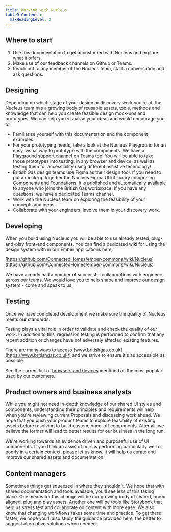 ```yaml
---
title: Working with Nucleus
tableOfContents:
  maxHeadingLevel: 2
---
```


## Where to start

1. Use this documentation to get accustomed with Nucleus and explore what it offers.
2. Make use of our feedback channels on Github or Teams.
3. Reach out to any member of the Nucleus team, start a conversation and ask questions.

## Designing

Depending on which stage of your design or discovery work you’re at, the Nucleus team has a growing body of reusable assets, tools, methods and knowledge that can help you create feasible design mock-ups and prototypes. We can help you visualise your ideas and would encourage you to:

- Familiarise yourself with this documentation and the component examples.
- For your prototyping needs, take a look at the Nucleus Playground for an easy, visual way to prototype with the components. We have a [Playground support channel on Teams](https://teams.microsoft.com/l/channel/19%3a10af1f515b714d0cb7e30a8e8d0848c7%40thread.tacv2/%25F0%259F%258E%25A1%2520Playground%2520support?groupId=1f9c2411-216b-42a8-9bb0-c51f28ff5071&tenantId=a603898f-7de2-45ba-b67d-d35fb519b2cf) too! You will be able to take those prototypes into testing, in any browser and device, as well as testing them for accessibility using different assistive technology!
- British Gas design teams use Figma as their design tool. If you need to put a mock-up together the Nucleus Figma UI kit library comprising Components and Foundations, it is published and automatically available to anyone who joins the British Gas workspace. If you have any questions, we have a dedicated Teams channel.
- Work with the Nucleus team on exploring the feasibility of your concepts and ideas.
- Collaborate with your engineers, involve them in your discovery work.
  
## Developing

When you build using Nucleus you will be able to use already tested, plug-and-play front-end components. You can find a dedicated wiki for using the design system with in our Ember applications here:

[https://github.com/ConnectedHomes/ember-commons/wiki/Nucleus](https://github.com/ConnectedHomes/ember-commons/wiki/Nucleus)

We have already had a number of successful collaborations with engineers across our teams. We would love you to help shape and improve our design system - come and speak to us.

## Testing

Once we have completed development we make sure the quality of Nucleus meets our standards.

Testing plays a vital role in order to validate and check the quality of our work. In addition to this, regression testing is performed to confirm that any recent addition or changes have not adversely affected existing features.

There are many ways to access [www.britishgas.co.uk](https://www.britishgas.co.uk/) and we strive to ensure it's as accessible as possible.

See the current list of [browsers and devices](/guidelines/devices/#browsers) identified as the most popular used by our customers.

## Product owners and business analysts

While you might not need in-depth knowledge of our shared UI styles and components, understanding their principles and requirements will help when you're reviewing current Proposals and discussing work ahead. We hope that you push your product teams to explore feasibility of existing assets before resolving to build custom, once-off components. After all, we believe the former will lead to better results for our business in the long run.

We're working towards an evidence driven and purposeful use of UI components. If you think an asset of ours is performing particularly well or poorly in a certain context, please let us know. It will help us curate and improve our shared assets and documentation.

## Content managers

Sometimes things get squeezed in where they shouldn't. We hope that with shared documentation and tools available, you'll see less of this taking place. One means for this change will be our growing body of shared, brand aligned, plug and play assets. Another one will be tools like Storybook that help us stress test and collaborate on content with more ease. We also know that changing workflows takes some time and practice. To get there faster, we hope you'll also study the guidance provided here, the better to suggest alternative solutions when needed.
